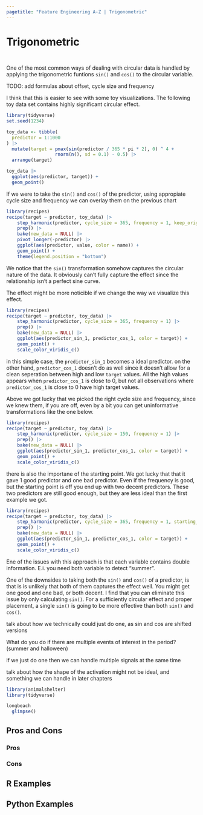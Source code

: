```yaml
---
pagetitle: "Feature Engineering A-Z | Trigonometric"
---
```


# Trigonometric {#sec-circular-trig}

::: {style="visibility: hidden; height: 0px;"}
## Trigonometric
:::

One of the most common ways of dealing with circular data is handled by applying the trigonometric funtions `sin()` and `cos()` to the circular variable. 

TODO: add formulas about offset, cycle size and frequency

I think that this is easier to see with some toy visualizations.
The following toy data set contains highly significant circular effect.

```r
library(tidyverse)
set.seed(1234)

toy_data <- tibble(
  predictor = 1:1000
) |>
  mutate(target = pmax(sin(predictor / 365 * pi * 2), 0) ^ 4 + 
                  rnorm(n(), sd = 0.1) - 0.5) |>
  arrange(target)
```

```r
toy_data |>
  ggplot(aes(predictor, target)) +
  geom_point()
```

If we were to take the `sin()` and `cos()` of the predictor,
using appropiate cycle size and frequency we can overlay them on the previous chart

```r
library(recipes)
recipe(target ~ predictor, toy_data) |>
    step_harmonic(predictor, cycle_size = 365, frequency = 1, keep_original_cols = TRUE) |>
    prep() |>
    bake(new_data = NULL) |>
    pivot_longer(-predictor) |>
    ggplot(aes(predictor, value, color = name)) +
    geom_point() +
    theme(legend.position = "bottom")
```

We notice that the `sin()` transformation somehow captures the circular nature of the data.
It obviously can't fully capture the effect since the relationship isn't a perfect sine curve.

The effect might be more noticible if we change the way we visualize this effect.

```r
library(recipes)
recipe(target ~ predictor, toy_data) |>
    step_harmonic(predictor, cycle_size = 365, frequency = 1) |>
    prep() |>
    bake(new_data = NULL) |>
    ggplot(aes(predictor_sin_1, predictor_cos_1, color = target)) +
    geom_point() +
    scale_color_viridis_c()
```

in this simple case, the `predictor_sin_1` becomes a ideal predictor.
on the other hand, `predictor_cos_1` doesn't do as well since it doesn't allow for a clean seperation between high and low `target` values.
All the high values appears when `predictor_cos_1` is close to 0, 
but not all observations where `predictor_cos_1` is close to 0 have high target values.

Above we got lucky that we picked the right cycle size and frequency,
since we knew them, if you are off, even by a bit you can get uninformative transformations like the one below.

```r
library(recipes)
recipe(target ~ predictor, toy_data) |>
    step_harmonic(predictor, cycle_size = 150, frequency = 1) |>
    prep() |>
    bake(new_data = NULL) |>
    ggplot(aes(predictor_sin_1, predictor_cos_1, color = target)) +
    geom_point() +
    scale_color_viridis_c()
```

there is also the importane of the starting point.
We got lucky that that it gave 1 good predictor and one bad predictor.
Even if the frequency is good, 
but the starting point is off you end up with two decent predictors.
These two predictors are still good enough, but they are less ideal than the first example we got.

```r
library(recipes)
recipe(target ~ predictor, toy_data) |>
    step_harmonic(predictor, cycle_size = 365, frequency = 1, starting_val = 45) |>
    prep() |>
    bake(new_data = NULL) |>
    ggplot(aes(predictor_sin_1, predictor_cos_1, color = target)) +
    geom_point() +
    scale_color_viridis_c()
```

Ene of the issues with this approach is that each variable contains double information.
E.i. you need both variable to detect "summer".

One of the downsides to taking both the `sin()` and `cos()` of a predictor,
is that is is unlikely that both of them captures the effect well.
You might get one good and one bad, or both decent.
I find that you can eliminate this issue by only calculating `sin()`.
For a sufficiently circular effect and proper placement,
a single `sin()` is going to be more effective than both `sin()` and `cos()`.

talk about how we technically could just do one, as sin and cos are shifted versions

What do you do if there are multiple events of interest in the period? (summer and halloween)

if we just do one then we can handle multiple signals at the same time

talk about how the shape of the activation might not be ideal, and something we can handle in later chapters


```r
library(animalshelter)
library(tidyverse)

longbeach
  glimpse()
```

## Pros and Cons

### Pros

### Cons

## R Examples

## Python Examples
